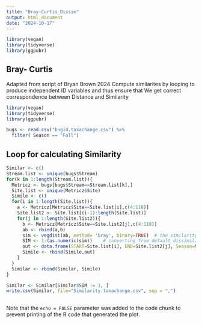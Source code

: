 ---
title: "Bray-Curtis_Dissim"
output: html_document
date: "2024-10-17"
---

```{r}

library(vegan)
library(tidyverse)
library(ggpubr)


```

## Bray- Curtis

Adapted from script of Bryan Brown 2024
Compute similarites by looping to produce independent ID variables and thus ensure that 
We get correct correspondence between Distance and Similarity

```{r}
library(vegan)
library(tidyverse)
library(ggpubr)

bugs <- read.csv("bugid.taxachange.csv") %>%
  filter( Season == "Fall") 

```

## Loop for calculating Similarity


```{r}
Similar <- c()
Stream.list <- unique(bugs$Stream)
for(k in 1:length(Stream.list)){
  Metricz <- bugs[bugs$Stream==Stream.list[k],]
  Site.list <- unique(Metricz$Site)                            
  Simile <- c()
  for(i in 1:length(Site.list)){
    a <- Metricz[Metricz$Site==Site.list[i],c(4:118)]
    Site.list2 <- Site.list[(i-1):length(Site.list)]
    for(j in 1:length(Site.list2)){
      b <- Metricz[Metricz$Site==Site.list2[j],c(4:118)]
      ab <- rbind(a,b)
      sim <- vegdist(ab, method= 'bray', binary=TRUE)  # the similarity function
      SIM <- 1-(as.numeric(sim))    # converting from default dissimilarity to similarity
      out <- data.frame(START=Site.list[i], END=Site.list2[j], Season=Metricz$Season[Metricz$Site==Site.list[i]], Stream=Stream.list[k], SIM)
      Simile <- rbind(Simile,out)  
    }
  }
  Similar <- rbind(Similar, Simile) 
}

Similar <- Similar[Similar$SIM != 1, ]
write.csv(Similar, file="Similarity.taxachange.csv", sep = ",")
  
```

Note that the `echo = FALSE` parameter was added to the code chunk to prevent printing of the R code that generated the plot.

